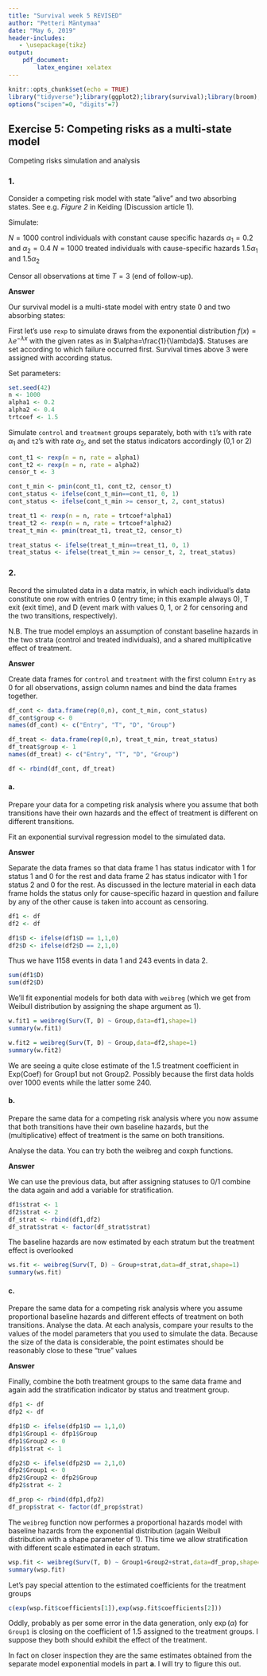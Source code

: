 ```yaml
---
title: "Survival week 5 REVISED"
author: "Petteri Mäntymaa"
date: "May 6, 2019"
header-includes:
   - \usepackage{tikz}
output:
    pdf_document:
        latex_engine: xelatex
---
```


```r
knitr::opts_chunk$set(echo = TRUE)
library("tidyverse");library(ggplot2);library(survival);library(broom);library(eha); library(tinytex)
options("scipen"=0, "digits"=7)
```


## Exercise 5: Competing risks as a multi-state model

Competing risks simulation and analysis

### 1.

Consider a competing risk model with state ”alive” and two absorbing states. See e.g. *Figure 2* in Keiding (Discussion article 1).

Simulate:

$N = 1000$ control individuals with constant cause specific hazards $\alpha_1 = 0.2$ and $\alpha_2 = 0.4$ 
$N = 1000$ treated individuals with cause-specific hazards $1.5\alpha_1$ and $1.5\alpha_2$

Censor all observations at time $T = 3$ (end of follow-up).

**Answer**

Our survival model is a multi-state model with entry state 0 and two absorbing states:

\begin{tikzpicture}[transform shape, node distance=2cm,
squarednode/.style={rectangle, draw=black, very thick, minimum size=5mm},
arrow/.style = {semithick}]
\node[squarednode](a)[align=center]{0};
\node[squarednode](b)[right of =a, align=center]{1};
\node[squarednode](c)[below of =b, align=center]{2};
\draw [->] (a) -- node [above] {$\alpha_1(t)$} (b);
\draw [->] (a) -- node [above] {$\alpha_2(t)$} (c);
\end{tikzpicture}

First let's use `rexp` to simulate draws from the exponential distribution $f(x) = \lambda {e}^{-\lambda x}$ with the given rates as in $\alpha=\frac{1}{\lambda}$. Statuses are set according to which failure occurred first. Survival times above 3 were assigned with according status.

Set parameters:
```r
set.seed(42)
n <- 1000
alpha1 <- 0.2
alpha2 <- 0.4
trtcoef <- 1.5
```

Simulate `control` and `treatment` groups separately, both with `t1`'s with rate $\alpha_1$ and `t2`'s with rate $\alpha_2$, and set the status indicators accordingly (0,1 or 2)

```r
cont_t1 <- rexp(n = n, rate = alpha1)
cont_t2 <- rexp(n = n, rate = alpha2)
censor_t <- 3

cont_t_min <- pmin(cont_t1, cont_t2, censor_t)
cont_status <- ifelse(cont_t_min==cont_t1, 0, 1)
cont_status <- ifelse(cont_t_min >= censor_t, 2, cont_status)

treat_t1 <- rexp(n = n, rate = trtcoef*alpha1)
treat_t2 <- rexp(n = n, rate = trtcoef*alpha2)
treat_t_min <- pmin(treat_t1, treat_t2, censor_t)

treat_status <- ifelse(treat_t_min==treat_t1, 0, 1)
treat_status <- ifelse(treat_t_min >= censor_t, 2, treat_status)

```

### 2.

Record the simulated data in a data matrix, in which each individual’s data constitute one row with entries 0 (entry time; in this example always 0), T exit (exit time), and D (event mark with values 0, 1, or 2 for censoring and the two transitions, respectively).

N.B. The true model employs an assumption of constant baseline hazards in the two strata (control and treated individuals), and a shared multiplicative effect of treatment.

**Answer**

Create data frames for `control` and `treatment` with the first column `Entry` as 0 for all observations, assign column names and bind the data frames together.

```r
df_cont <- data.frame(rep(0,n), cont_t_min, cont_status)
df_cont$group <- 0
names(df_cont) <- c("Entry", "T", "D", "Group")

df_treat <- data.frame(rep(0,n), treat_t_min, treat_status)
df_treat$group <- 1
names(df_treat) <- c("Entry", "T", "D", "Group")

df <- rbind(df_cont, df_treat)

```

#### a.

Prepare your data for a competing risk analysis where you assume that both transitions have their own hazards and the effect of treatment is different on different transitions.

Fit an exponential survival regression model to the simulated data.

**Answer**

Separate the data frames so that data frame 1 has status indicator with 1 for status 1 and 0 for the rest and data frame 2 has status indicator with 1 for status 2 and 0 for the rest. As discussed in the lecture material in each data frame holds the status only for cause-specific hazard in question and failure by any of the other cause is taken into account as censoring.

```r
df1 <- df
df2 <- df

df1$D <- ifelse(df1$D == 1,1,0)
df2$D <- ifelse(df2$D == 2,1,0)
```

Thus we have 1158 events in data 1 and 243 events in data 2.
```r
sum(df1$D)
sum(df2$D)
```

We'll fit exponential models for both data with `weibreg` (which we get from Weibull distribution by assigning the shape argument as 1).


```r
w.fit1 = weibreg(Surv(T, D) ~ Group,data=df1,shape=1)
summary(w.fit1)
```

```r
w.fit2 = weibreg(Surv(T, D) ~ Group,data=df2,shape=1)
summary(w.fit2)
```

We are seeing a quite close estimate of the 1.5 treatment coefficient in Exp(Coef) for Group1 but not Group2. Possibly because the first data holds over 1000 events while the latter some 240.

#### b.

Prepare the same data for a competing risk analysis where you now assume that both transitions have their own baseline hazards, but the (multiplicative) effect of treatment is the same on both transitions. 

Analyse the data. You can try both the weibreg and coxph functions.


**Answer**

We can use the previous data, but after assigning statuses to 0/1 combine the data again and add a variable for stratification.

```r
df1$strat <- 1
df2$strat <- 2
df_strat <- rbind(df1,df2)
df_strat$strat <- factor(df_strat$strat)

```

The baseline hazards are now estimated by each stratum but the treatment effect is overlooked

```r
ws.fit <- weibreg(Surv(T, D) ~ Group+strat,data=df_strat,shape=1)
summary(ws.fit)
```




#### c.

Prepare the same data for a competing risk analysis where you assume proportional baseline hazards and different effects of treatment on both transitions. Analyse the data. At each analysis, compare your results to the values of the model parameters that you used to simulate the data. Because the size of the data is considerable, the point estimates should be reasonably close to these “true” values


**Answer**

Finally, combine the both treatment groups to the same data frame and again add the stratification indicator by status and treatment group.

```r
dfp1 <- df
dfp2 <- df

dfp1$D <- ifelse(dfp1$D == 1,1,0)
dfp1$Group1 <- dfp1$Group 
dfp1$Group2 <- 0
dfp1$strat <- 1

dfp2$D <- ifelse(dfp2$D == 2,1,0)
dfp2$Group1 <- 0
dfp2$Group2 <- dfp2$Group
dfp2$strat <- 2

df_prop <- rbind(dfp1,dfp2)
df_prop$strat <- factor(df_prop$strat)

```

The `weibreg` function now performes a proportional hazards model with baseline hazards from the exponential distribution (again Weibull distribution with a shape parameter of 1). This time we allow stratification with different scale estimated in each stratum.

```r
wsp.fit <- weibreg(Surv(T, D) ~ Group1+Group2+strat,data=df_prop,shape=1)
summary(wsp.fit)
```

Let's pay special attention to the estimated coefficients for the treatment groups

```r
c(exp(wsp.fit$coefficients[1]),exp(wsp.fit$coefficients[2]))
```

Oddly, probably as per some error in the data generation, only $\exp(\alpha)$ for `Group1` is closing on the coefficient of 1.5 assigned to the treatment groups. I suppose they both should exhibit the effect of the treatment.

In fact on closer inspection they are the same estimates obtained from the separate model exponential models in part **a**. I will try to figure this out.

